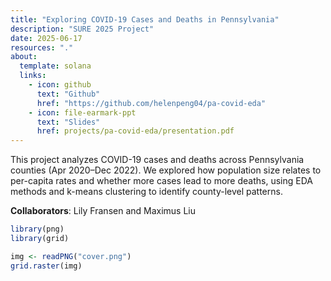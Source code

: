 ```yaml
---
title: "Exploring COVID-19 Cases and Deaths in Pennsylvania"
description: "SURE 2025 Project"
date: 2025-06-17
resources: "."
about: 
  template: solana
  links:
    - icon: github
      text: "Github"
      href: "https://github.com/helenpeng04/pa-covid-eda"
    - icon: file-earmark-ppt
      text: "Slides"
      href: projects/pa-covid-eda/presentation.pdf
---
```


This project analyzes COVID-19 cases and deaths across Pennsylvania counties (Apr 2020–Dec 2022). We explored how population size relates to per-capita rates and whether more cases lead to more deaths, using EDA methods and k-means clustering to identify county-level patterns.

**Collaborators**: Lily Fransen and Maximus Liu

```r
library(png)  
library(grid)

img <- readPNG("cover.png")
grid.raster(img)
```
